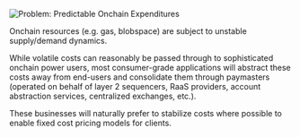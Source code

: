 ![Problem: Predictable Onchain Expenditures](/images/Foil_Header1.png "Problem: Predictable Onchain Expenditures")

Onchain resources (e.g. gas, blobspace) are subject to unstable supply/demand dynamics. 

While volatile costs can reasonably be passed through to sophisticated onchain power users, most consumer-grade applications will abstract these costs away from end-users and consolidate them through paymasters (operated on behalf of layer 2 sequencers, RaaS providers, account abstraction services, centralized exchanges, etc.). 

These businesses will naturally prefer to stabilize costs where possible to enable fixed cost pricing models for clients.